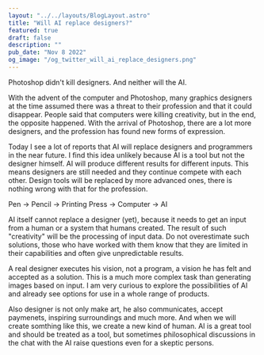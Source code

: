```yaml
---
layout: "../../layouts/BlogLayout.astro"
title: "Will AI replace designers?"
featured: true
draft: false
description: ""
pub_date: "Nov 8 2022"
og_image: "/og_twitter_will_ai_replace_designers.png"
---
```


Photoshop didn't kill designers. And neither will the AI.

With the advent of the computer and Photoshop, many graphics designers at the time assumed there was a threat to their profession and that it could disappear. People said that computers were killing creativity, but in the end, the opposite happened. With the arrival of Photoshop, there are a lot more designers, and the profession has found new forms of expression.

Today I see a lot of reports that AI will replace designers and programmers in the near future. I find this idea unlikely because AI is a tool but not the designer himself. AI will produce different results for different inputs. This means designers are still needed and they continue compete with each other. Design tools will be replaced by more advanced ones, there is nothing wrong with that for the profession.

<div class="card">
Pen -> Pencil -> Printing Press -> Computer -> AI
</div>

AI itself cannot replace a designer (yet), because it needs to get an input from a human or a system that humans created. The result of such "creativity" will be the processing of input data. Do not overestimate such solutions, those who have worked with them know that they are limited in their capabilities and often give unpredictable results.

A real designer executes his vision, not a program, a vision he has felt and accepted as a solution. This is a much more complex task than generating images based on input. I am very curious to explore the possibilities of AI and already see options for use in a whole range of products.

Also designer is not only make art, he also communicates, accept paymenets, inspiring surroundings and much more. And when we will create somthing like this, we create a new kind of human. AI is a great tool and should be treated as a tool, but sometimes philosophical discussions in the chat with the AI raise questions even for a skeptic persons.

